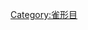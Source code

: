 {{catmore}}
{{Commons cat|Campephagidae}}
{{Commonscat|Campephagidae}}

[[Category:雀形目|Category:雀形目]]